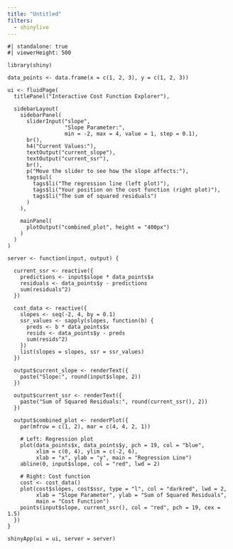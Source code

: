 ```yaml
---
title: "Untitled"
filters:
  - shinylive
---
```


```shinylive-r
#| standalone: true
#| viewerHeight: 500

library(shiny)

data_points <- data.frame(x = c(1, 2, 3), y = c(1, 2, 3))

ui <- fluidPage(
  titlePanel("Interactive Cost Function Explorer"),
  
  sidebarLayout(
    sidebarPanel(
      sliderInput("slope", 
                  "Slope Parameter:", 
                  min = -2, max = 4, value = 1, step = 0.1),
      br(),
      h4("Current Values:"),
      textOutput("current_slope"),
      textOutput("current_ssr"),
      br(),
      p("Move the slider to see how the slope affects:"),
      tags$ul(
        tags$li("The regression line (left plot)"),
        tags$li("Your position on the cost function (right plot)"),
        tags$li("The sum of squared residuals")
      )
    ),
    
    mainPanel(
      plotOutput("combined_plot", height = "400px")
    )
  )
)

server <- function(input, output) {
  
  current_ssr <- reactive({
    predictions <- input$slope * data_points$x
    residuals <- data_points$y - predictions
    sum(residuals^2)
  })
  
  cost_data <- reactive({
    slopes <- seq(-2, 4, by = 0.1)
    ssr_values <- sapply(slopes, function(b) {
      preds <- b * data_points$x
      resids <- data_points$y - preds
      sum(resids^2)
    })
    list(slopes = slopes, ssr = ssr_values)
  })
  
  output$current_slope <- renderText({
    paste("Slope:", round(input$slope, 2))
  })
  
  output$current_ssr <- renderText({
    paste("Sum of Squared Residuals:", round(current_ssr(), 2))
  })
  
  output$combined_plot <- renderPlot({
    par(mfrow = c(1, 2), mar = c(4, 4, 2, 1))
    
    # Left: Regression plot
    plot(data_points$x, data_points$y, pch = 19, col = "blue",
         xlim = c(0, 4), ylim = c(-2, 6),
         xlab = "x", ylab = "y", main = "Regression Line")
    abline(0, input$slope, col = "red", lwd = 2)
    
    # Right: Cost function
    cost <- cost_data()
    plot(cost$slopes, cost$ssr, type = "l", col = "darkred", lwd = 2,
         xlab = "Slope Parameter", ylab = "Sum of Squared Residuals",
         main = "Cost Function")
    points(input$slope, current_ssr(), col = "red", pch = 19, cex = 1.5)
  })
}

shinyApp(ui = ui, server = server)
```


